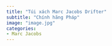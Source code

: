 ```yaml
---
title: "Túi xách Marc Jacobs Drifter"
subtitle: "Chính hãng Pháp"
image: "image.jpg"
categories:
- Marc Jacobs
---
```

